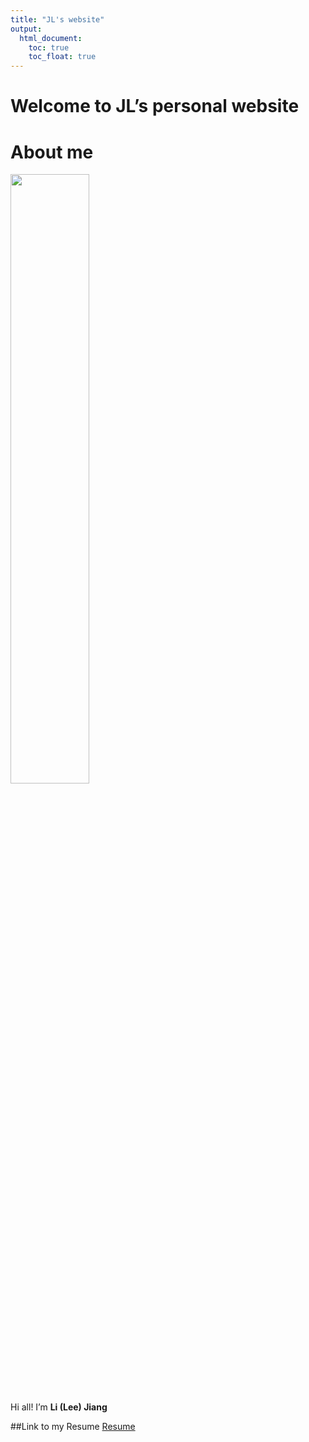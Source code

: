 ```yaml
---
title: "JL's website"
output: 
  html_document:
    toc: true
    toc_float: true
---
```

# Welcome to JL's personal website

# About me
<img src="image/image.jpg" style = "width:50%">
 
Hi all! I’m **Li (Lee) Jiang**

##Link to my Resume
[Resume](resume.html)